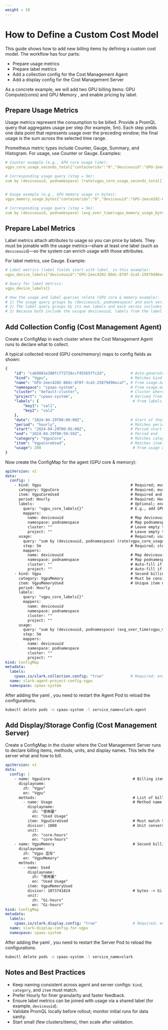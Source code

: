 ```yaml
---
weight : 10
---
```


# How to Define a Custom Cost Model

This guide shows how to add new billing items by defining a custom cost model. The workflow has four parts:

- Prepare usage metrics
- Prepare label metrics
- Add a collection config for the Cost Management Agent
- Add a display config for the Cost Management Server

As a concrete example, we will add two GPU billing items: GPU Compute(cores) and GPU Memory , and enable pricing by label.

## Prepare Usage Metrics

Usage metrics represent the consumption to be billed. Provide a PromQL query that aggregates usage per step (for example, 5m). Each step yields one data point that represents usage over the preceding window; the final usage is the sum across the selected time range.

Prometheus metric types include Counter, Gauge, Summary, and Histogram. For usage, use Counter or Gauge. Examples:

```yaml
# Counter example (e.g., GPU core usage time):
vgpu_core_usage_seconds_total{"containeridx":"0","deviceuuid":"GPU-2eec4202-80dc-870f-3ca5-25879d96eca7","endpoint":"monitor","instance":"10.3.0.130:9395","ip":"192.168.131.32","job":"hami-scheduler","namespace":"kube-system","node_name":"192.168.131.32","nodename":"192.168.133.48","pod":"hami-scheduler-86b7ff47c6-sp7kb","podname":"pytorch-cuda12-1-57d9ff4544-bqkvg","podnamespace":"yulin-2","service":"hami-scheduler","zone":"vGPU"}

# Corresponding usage query (step = 5m):
sum by (deviceuuid, podnamespace) (rate(vgpu_core_usage_seconds_total{}[5m])) 


# Gauge example (e.g., GPU memory usage in bytes):
vgpu_memory_usage_bytes{"containeridx":"0","deviceuuid":"GPU-2eec4202-80dc-870f-3ca5-25879d96eca7","endpoint":"monitor","instance":"10.3.0.130:9395","ip":"192.168.131.32","job":"hami-scheduler","namespace":"kube-system","node_name":"192.168.131.32","nodename":"192.168.133.48","pod":"hami-scheduler-86b7ff47c6-sp7kb","podname":"pytorch-cuda12-1-57d9ff4544-bqkvg","podnamespace":"yulin-2","service":"hami-scheduler","zone":"vGPU"}

# Corresponding usage query (step = 5m):
sum by (deviceuuid, podnamespace) (avg_over_time(vgpu_memory_usage_bytes{}[5m]))
```

## Prepare Label Metrics

Label metrics attach attributes to usage so you can price by labels. They must be joinable with the usage metrics—share at least one label (such as `deviceuuid`)—so the system can enrich usage with those attributes.

For label metrics, use Gauge. Example:

```yaml
# Label metrics (label fields start with label_ in this example):
vgpu_device_labels{"deviceuuid":"GPU-2eec4202-80dc-870f-3ca5-25879d96eca7","label_device":"nvidia","label_modelName":"Tesla T4","podnamespace":"yulin-1"}

# Query for label metrics:
vgpu_device_labels{}

# How the usage and label queries relate (GPU core & memory example):
# 1) The usage query groups by (deviceuuid, podnamespace) and each series includes deviceuuid
# 2) The label query groups by its own labels and each series includes deviceuuid
# 3) Because both include the unique deviceuuid, labels from the label query can be attached to usage
```

## Add Collection Config (Cost Management Agent)

Create a ConfigMap in each cluster where the Cost Management Agent runs to declare what to collect.

A typical collected record (GPU core/memory) maps to config fields as shown:

```yaml
{
    "id": "cab9881e380fcf72726ccf45565ffc2d",           # Auto-generated from agreed fields
    "kind": "Vgpu",                                     # Matches kind in config
    "name": "GPU-2eec4202-80dc-870f-3ca5-25879d96eca7", # From usage.mappers.name
    "namespace": "cpaas-system",                        # From usage.mappers.namespace
    "cluster": "default-cluster",                       # Cluster where the agent runs
    "project": "cpaas-system",                          # Derived from namespace
    "labels": {                                          # From labels.query if configured
        "key1": "val1",
        "key2": "val2"
    },
    "date": "2024-04-29T00:00:00Z",                     # Start of that day
    "period": "hourly",                                 # Matches period in config
    "start": "2024-04-29T00:05:00Z",                    # Period start
    "end": "2024-04-29T00:59:59Z",                      # Period end
    "category": "VgpuCore",                             # Matches category in config
    "item": "VgpuCoreUsed",                             # Matches item in config
    "usage": 200                                         # From usage query result
}  
```

Now create the ConfigMap for the agent (GPU core & memory):

```yaml
apiVersion: v1
data:
  config: |
    - kind: Vgpu                                        # Required; must be consistent with server config
      category: VgpuCore                                # Required; must be consistent with server config
      item: VgpuCoreUsed                                # Required and unique; must match server config
      period: Hourly                                    # Required; Hourly or Daily; prefer Hourly
      labels:                                           # Optional; enrich usage with labels from this query
        query: "vgpu_core_labels{}"                     # E.g., add GPU model, vendor to labels
        mappers:
          name: deviceuuid                              # Map deviceuuid as name
          namespace: podnamespace                       # Map podnamespace as namespace
          cluster: ""                                   # Leave empty to auto-fill current cluster
          project: ""                                   # Leave empty to auto-fill project from namespace
      usage:                                            # Required; usage query (grouped by deviceuuid,podnamespace)
        query: "sum by (deviceuuid, podnamespace) (rate(vgpu_core_usage_seconds_total{}[5m]))"
        step: 5m                                        # Required; step for sampling points
        mappers:
          name: deviceuuid                              # Map deviceuuid to name
          namespace: podnamespace                       # Map podnamespace to namespace
          cluster: ""                                   # Auto-fill if empty
          project: ""                                   # Auto-fill if empty
    - kind: Vgpu                                        # Second billing item
      category: VgpuMemory                              # Must be consistent with server config
      item: VgpuMemoryUsed                              # Unique item name
      period: Hourly
      labels:
        query: "vgpu_core_labels{}"
        mappers:
          name: deviceuuid
          namespace: podnamespace
          cluster: ""
          project: ""
      usage:
        query: "sum by (deviceuuid, podnamespace) (avg_over_time(vgpu_memory_usage_bytes{}[5m]))"
        step: 5m
        mappers:
          name: deviceuuid
          namespace: podnamespace
          cluster: ""
          project: ""
kind: ConfigMap
metadata:
  labels:
    cpaas.io/slark.collection.config: "true"            # Required; enables collection config
  name: slark-agent-project-config-vgpu
  namespace: cpaas-system
```

After adding the yaml , you need to restart the Agent Pod to reload the configurations.

```bash
kubectl delete pods -n cpaas-system -l service_name=slark-agent
```


## Add Display/Storage Config (Cost Management Server)

Create a ConfigMap in the cluster where the Cost Management Server runs to declare billing items, methods, units, and display names. This tells the server what and how to bill.

```yaml
apiVersion: v1
data:
  config: |
    - name: VgpuCore                                     # Billing item name; must match category above
      displayname:
        zh: "Vgpu"
        en: "Vgpu"
      methods:                                           # List of billing methods (unique names)
        - name: Usage                                    # Method name
          displayname:
            zh: "使用量"
            en: "Used Usage"
          item: VgpuCoreUsed                             # Must match the agent config item
          divisor: 1000                                  # Unit conversion (e.g., mCPU to cores)
          unit:
            zh: "core-hours"
            en: "core-hours"
    - name: VgpuMemory                                   # Second billing item
      displayname:
        zh: "Vgpu 显存"
        en: "VgpuMemory"
      methods:
        - name: Used
          displayname:
            zh: "使用量"
            en: "Used Usage"
          item: VgpuMemoryUsed
          divisor: 1073741824                            # bytes -> Gi
          unit:
            zh: "Gi-hours"
            en: "Gi-hours"
kind: ConfigMap
metadata:
  labels:
    cpaas.io/slark.display.config: "true"                # Required; enables display/storage config
  name: slark-display-config-for-vgpu
  namespace: cpaas-system
```

After adding the yaml , you need to restart the Server Pod to reload the configurations.

```bash
kubectl delete pods -n cpaas-system -l service_name=slark
```

## Notes and Best Practices

- Keep naming consistent across agent and server configs: `kind`, `category`, and `item` must match.
- Prefer Hourly for finer granularity and faster feedback.
- Ensure label metrics can be joined with usage via a shared label (for example, `deviceuuid`).
- Validate PromQL locally before rollout; monitor initial runs for data sanity.
- Start small (few clusters/items), then scale after validation.

